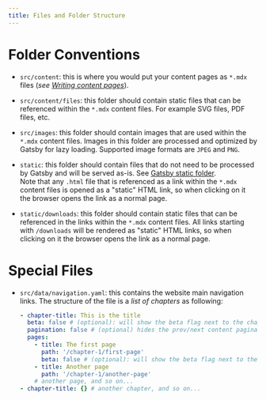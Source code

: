 ```yaml
---
title: Files and Folder Structure
---
```


# Folder Conventions

- `src/content`: this is where you would put your content pages as `*.mdx` files (_see [Writing content pages](/writing/pages)_).

- `src/content/files`: this folder should contain static files that can be referenced within the `*.mdx` content files. For example SVG files, PDF files, etc.

- `src/images`: this folder should contain images that are used within the `*.mdx` content files. Images in this folder are processed and optimized by Gatsby for lazy loading. Supported image formats are `JPEG` and `PNG`.

- `static`: this folder should contain files that do not need to be processed by Gatsby and will be served as-is. See [Gatsby static folder](https://www.gatsbyjs.com/docs/static-folder/).<br/>
  Note that any `.html` file that is referenced as a link within the `*.mdx` content files is opened as a "static" HTML link, so when clicking on it the browser opens the link as a normal page.

- `static/downloads`: this folder should contain static files that can be referenced in the links within the `*.mdx` content files. All links starting with `/downloads` will be rendered as "static" HTML links, so when clicking on it the browser opens the link as a normal page.

# Special Files

- `src/data/navigation.yaml`: this contains the website main navigation links. The structure of the file is a _list of chapters_ as following:

  ```yaml
  - chapter-title: This is the title
    beta: false # (optional): will show the beta flag next to the chapter title
    pagination: false # (optional) hides the prev/next content pagination at the bottom of the pages in this chapter. Use for non-linear content like reference documentation.
    pages:
      - title: The first page
        path: '/chapter-1/first-page'
        beta: false # (optional): will show the beta flag next to the page title
      - title: Another page
        path: '/chapter-1/another-page'
      # another page, and so on...
  - chapter-title: {} # another chapter, and so on...
  ```
